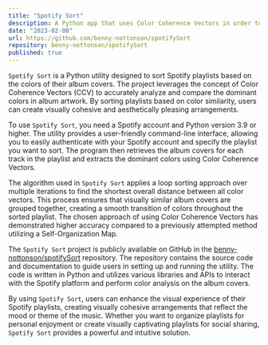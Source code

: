 ```yaml
---
title: "Spotify Sort"
description: A Python app that uses Color Coherence Vectors in order to sort Spotify Playlists. Built with Numpy and OpenCV, based on a paper from Cornell University.
date: "2023-02-08"
url: https://github.com/benny-nottonson/spotifySort
repository: benny-nottonson/spotifySort
published: true
---
```


`Spotify Sort` is a Python utility designed to sort Spotify playlists based on the colors of their album covers. The project leverages the concept of Color Coherence Vectors (CCV) to accurately analyze and compare the dominant colors in album artwork. By sorting playlists based on color similarity, users can create visually cohesive and aesthetically pleasing arrangements.

To use `Spotify Sort`, you need a Spotify account and Python version 3.9 or higher. The utility provides a user-friendly command-line interface, allowing you to easily authenticate with your Spotify account and specify the playlist you want to sort. The program then retrieves the album covers for each track in the playlist and extracts the dominant colors using Color Coherence Vectors.

The algorithm used in `Spotify Sort` applies a loop sorting approach over multiple iterations to find the shortest overall distance between all color vectors. This process ensures that visually similar album covers are grouped together, creating a smooth transition of colors throughout the sorted playlist. The chosen approach of using Color Coherence Vectors has demonstrated higher accuracy compared to a previously attempted method utilizing a Self-Organization Map.

The `Spotify Sort` project is publicly available on GitHub in the [benny-nottonson/spotifySort](https://github.com/benny-nottonson/spotifySort) repository. The repository contains the source code and documentation to guide users in setting up and running the utility. The code is written in Python and utilizes various libraries and APIs to interact with the Spotify platform and perform color analysis on the album covers.

By using `Spotify Sort`, users can enhance the visual experience of their Spotify playlists, creating visually cohesive arrangements that reflect the mood or theme of the music. Whether you want to organize playlists for personal enjoyment or create visually captivating playlists for social sharing, `Spotify Sort` provides a powerful and intuitive solution.
